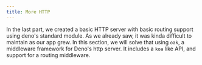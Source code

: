 ```yaml
---
title: More HTTP
---
```


In the last part, we created a basic HTTP server with basic routing support using deno's standard module.
As we already saw, it was kinda difficult to maintain as our app grew.
In this section, we will solve that using `oak`, a middleware framework for Deno's http server.
It includes a `koa` like API, and support for a routing middleware.